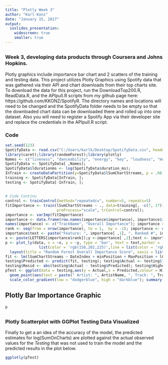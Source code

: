 ```yaml
---
title: "Plotly Week 3"
author: "Karl Konz"
date: "January 15, 2017"
output:
  ioslides_presentation:
    widescreen: true
    smaller: true
---
```

##
### Week 3, developing data products through Coursera and Johns Hopkins.
Plotly graphics include importance bar chart and 2 scatters of the training and testing data.
This project utilizes Plotly Graphics using Spotify data that was gathered via their API and chart downloads from their top charts site. To download the data for this project, run the DownloadTop200.R, ReadData.R, and the APIpull.R scripts from my github page here: https://github.com/KKONZ/SpotifyR. The directory names and locations will need to be changed and the SpotifyData folder needs to be empty so that the downloaded chart data can be downloaded there and rolled up into one dataset. Also you will need to register a Spotify App via their developer site and replace the credentials in the APIpull.R script. 

### Code
```r
set.seed(123)
SpotifyData <- read.csv("C:/Users/karlk/Desktop/SpotifyData.csv", header = TRUE)
library(caret);library(randomForest);library(plotly)
Names <- c("liveness", "danceability", "energy", "key", "loudness", "mode", "ArtistName", "speechiness", "acousticness", "instrumentalness", "valence", "tempo", "duration_ms", "DateIndex", "time_signature", "MaxPosition", "Track.Name",  "minPosition", "lCountOnCharts", "TrackPopularity", "CountOnCharts", "lSumChartStreams")
SpotifyData <- SpotifyData[ ,Names]; 
SpotifyData$ldurationms <- log(SpotifyData$duration_ms); 
InTrain <- createDataPartition(y=SpotifyData$lSumChartStreams, p = .60, list=FALSE)
training <- SpotifyData[InTrain, ]; 
testing <- SpotifyData[-InTrain, ];
```

##
```r
# Code Continu
control <- trainControl(method="repeatedcv", number=5, repeats=5)
fitImportance <- train(lSumChartStreams ~ ., data=training[, -c(7, 17)], method="rf", importance = TRUE, 
                       preProcess="scale", trControl=control);
importance <- varImp(fitImportance)
importance <- data.frame(row.names(importance$importance), importance$importance[ ,1])
names(importance) <- c("TrackName", "Overall Importance"); importance <- importance[order(importance[, 2]),]
rank <- seq(from = nrow(importance), to = 1,  by = -1); importance <- cbind(importance, rank)
importance$text <- paste("Feature: ", importance[ ,1], ", Ranked #", importance$rank, sep="")
x <- paste(LETTERS[importance$rank]);y <-importance[ ,2];text <- importance$text; data <- data.frame(x,y,text)
p <- plot_ly(data, x = ~x, y = ~y, type = 'bar', text = text,marker = 
               list(color = 'rgb(158,202,225)',line = list(color = 'rgb(8,48,107)',width = 1.5)))%>%
  layout(title = "Random Forest Overall Importance Score", xaxis = list(title = ""),yaxis = list(title = "")); 
fit <- lm(lSumChartStreams ~ DateIndex + minPosition + MaxPosition + lCountOnCharts,data = training);
testing$Predicted <- predict(fit, testing); testing$Actual <- testing$lSumChartStreams;
testing$Resid <- abs(testing$Actual - testing$Predicted); testing$HighestRank <- testing$minPosition; 
pTest <- ggplot(data = testing,aes(y = Actual,x = Predicted,colour = HighestRank,size = Resid,alpha = minPosition)) +
  geom_point(aes(text = paste(" Artist: ", ArtistName, ", Track: ", Track.Name, sep = "")))+
  scale_color_gradient(low = "dodgerblue", high = "darkblue"); summary(fit)$coef
```

## Plotly Bar Importance Graphic
```r
p
```

##
### Plotly Scatterplot with GGPlot Testing Data Visualized

Finally to get a an idea of the accuracy of the model, the predicted estimates for log(SumOnCharts) are plotted against the actual observed values for the *Testing* that was not used to train the model and the predicted results in the plot below.

```r
ggplotly(pTest)
```
